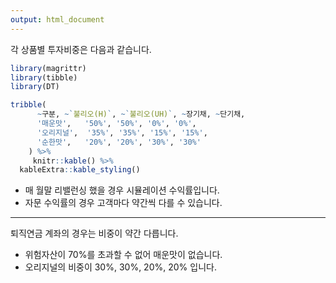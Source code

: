 ```yaml
---
output: html_document
---
```


각 상품별 투자비중은 다음과 같습니다.

```r
library(magrittr)
library(tibble)
library(DT)

tribble(
      ~구분, ~`불리오(H)`, ~`불리오(UH)`, ~장기채, ~단기채,
      '매운맛',   '50%', '50%', '0%', '0%',
      '오리지널',  '35%', '35%', '15%', '15%',
      '순한맛',   '20%', '20%', '30%', '30%'
    ) %>%
     knitr::kable() %>%
  kableExtra::kable_styling()
```

- 매 월말 리밸런싱 했을 경우 시뮬레이션 수익률입니다.
- 자문 수익률의 경우 고객마다 약간씩 다를 수 있습니다.

<hr>

퇴직연금 계좌의 경우는 비중이 약간 다릅니다. 

- 위험자산이 70%를 초과할 수 없어 매운맛이 없습니다.
- 오리지널의 비중이 30%, 30%, 20%, 20% 입니다.